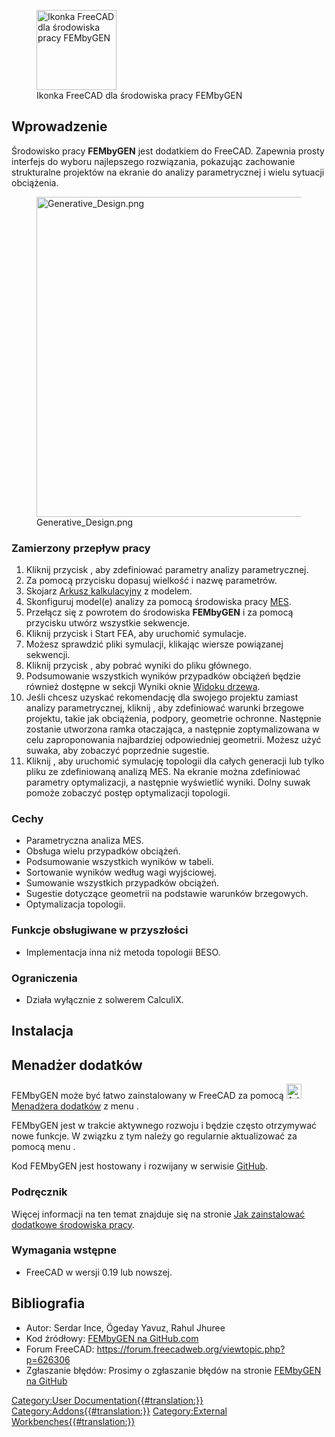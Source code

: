 <languages/>

[[File:FEMbyGEN.svg|thumb|128px|Ikonka FreeCAD dla środowiska pracy FEMbyGEN]]

{{TOCright}}

<span id="Introduction"></span>
==Wprowadzenie==

Środowisko pracy '''FEMbyGEN''' jest dodatkiem do FreeCAD. Zapewnia prosty interfejs do wyboru najlepszego rozwiązania, pokazując zachowanie strukturalne projektów na ekranie do analizy parametrycznej i wielu sytuacji obciążenia.  

[[File:Generative Design.png|512px]]

<span id="Intended_work-flow"></span>
===Zamierzony przepływ pracy===

# Kliknij przycisk {{Button|Initiate}}, aby zdefiniować parametry analizy parametrycznej.
# Za pomocą przycisku {{Button|Alias}} dopasuj wielkość i nazwę parametrów.
# Skojarz [[Spreadsheet_Workbench|Arkusz kalkulacyjny]] z modelem.
# Skonfiguruj model(e) analizy za pomocą środowiska pracy [[FEM_Workbench|MES]].
# Przełącz się z powrotem do środowiska '''FEMbyGEN''' i za pomocą przycisku {{Button|Generate}} utwórz wszystkie sekwencje.
# Kliknij przycisk {{Button|FEA}} i Start FEA, aby uruchomić symulacje.
# Możesz sprawdzić pliki symulacji, klikając wiersze powiązanej sekwencji.
# Kliknij przycisk {{Button|Results}}, aby pobrać wyniki do pliku głównego.
# Podsumowanie wszystkich wyników przypadków obciążeń będzie również dostępne w sekcji Wyniki oknie [[Tree_view/pl|Widoku drzewa]].
# Jeśli chcesz uzyskać rekomendację dla swojego projektu zamiast analizy parametrycznej, kliknij {{Button|CreatGeo}}, aby zdefiniować warunki brzegowe projektu, takie jak obciążenia, podpory, geometrie ochronne. Następnie zostanie utworzona ramka otaczająca, a następnie zoptymalizowana w celu zaproponowania najbardziej odpowiedniej geometrii. Możesz użyć suwaka, aby zobaczyć poprzednie sugestie.
# Kliknij {{Button|Topology}}, aby uruchomić symulację topologii dla całych generacji lub tylko pliku ze zdefiniowaną analizą MES. Na ekranie można zdefiniować parametry optymalizacji, a następnie wyświetlić wyniki. Dolny suwak pomoże zobaczyć postęp optymalizacji topologii.

<span id="Features"></span>
===Cechy===

* Parametryczna analiza MES.
* Obsługa wielu przypadków obciążeń.
* Podsumowanie wszystkich wyników w tabeli.
* Sortowanie wyników według wagi wyjściowej.
* Sumowanie wszystkich przypadków obciążeń.
* Sugestie dotyczące geometrii na podstawie warunków brzegowych.
* Optymalizacja topologii.

<span id="Features_to_be_supported_in_the_future"></span>
===Funkcje obsługiwane w przyszłości===

* Implementacja inna niż metoda topologii BESO.

<span id="Limitations"></span>
===Ograniczenia===

* Działa wyłącznie z solwerem CalculiX.

<span id="Installation"></span>
==Instalacja==

<span id="Addon_Manager"></span>
==Menadżer dodatków==

FEMbyGEN może być łatwo zainstalowany w FreeCAD za pomocą [[Image:AddonManager.svg|24px]] [[Std_AddonMgr/pl|Menadżera dodatków]] z menu {{MenuCommand|Przybory → Menadżer dodatków}}.

FEMbyGEN jest w trakcie aktywnego rozwoju i będzie często otrzymywać nowe funkcje. W związku z tym należy go regularnie aktualizować za pomocą menu {{MenuCommand|Przybory → Menedżer dodatków}}.

Kod FEMbyGEN jest hostowany i rozwijany w serwisie [https://github.com/Serince/FEMbyGEN GitHub].

<span id="Manual"></span>
===Podręcznik===

Więcej informacji na ten temat znajduje się na stronie [[How_to_install_additional_workbenches/pl|Jak zainstalować dodatkowe środowiska pracy]].

<span id="Prerequisites"></span>
===Wymagania wstępne===

* FreeCAD w wersji 0.19 lub nowszej.

<span id="References"></span>
==Bibliografia==

* Autor: Serdar Ince, Ögeday Yavuz, Rahul Jhuree 
* Kod źródłowy: [https://github.com/Serince/FEMbyGEN FEMbyGEN na GitHub.com]
* Forum FreeCAD: https://forum.freecadweb.org/viewtopic.php?p=626306
* Zgłaszanie błędów: Prosimy o zgłaszanie błędów na stronie [https://github.com/Serince/FEMbyGEN/issues FEMbyGEN na GitHub]


[[Category:User Documentation{{#translation:}}]]
[[Category:Addons{{#translation:}}]]
[[Category:External Workbenches{{#translation:}}]]